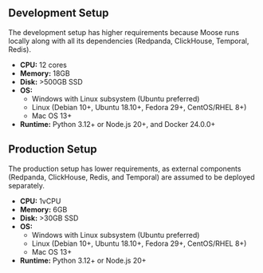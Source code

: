 ## Development Setup

The development setup has higher requirements because Moose runs locally along with all its dependencies (Redpanda, ClickHouse, Temporal, Redis).

-   **CPU:** 12 cores
-   **Memory:** 18GB
-   **Disk:** >500GB SSD
-   **OS:**
    -   Windows with Linux subsystem (Ubuntu preferred)
    -   Linux (Debian 10+, Ubuntu 18.10+, Fedora 29+, CentOS/RHEL 8+)
    -   Mac OS 13+
-   **Runtime:** Python 3.12+ or Node.js 20+, and Docker 24.0.0+

## Production Setup

The production setup has lower requirements, as external components (Redpanda, ClickHouse, Redis, and Temporal) are assumed to be deployed separately.

-   **CPU:** 1vCPU
-   **Memory:** 6GB
-   **Disk:** >30GB SSD
-   **OS:**
    -   Windows with Linux subsystem (Ubuntu preferred)
    -   Linux (Debian 10+, Ubuntu 18.10+, Fedora 29+, CentOS/RHEL 8+)
    -   Mac OS 13+
-   **Runtime:** Python 3.12+ or Node.js 20+